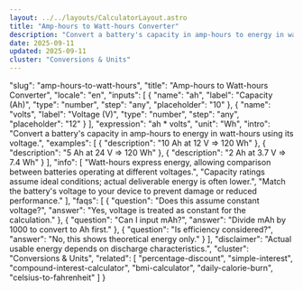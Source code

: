 ```yaml
---
layout: ../../layouts/CalculatorLayout.astro
title: "Amp-hours to Watt-hours Converter"
description: "Convert a battery's capacity in amp-hours to energy in watt-hours using its voltage."
date: 2025-09-11
updated: 2025-09-11
cluster: "Conversions & Units"
---
```


  "slug": "amp-hours-to-watt-hours",
  "title": "Amp-hours to Watt-hours Converter",
  "locale": "en",
  "inputs": [
    {
      "name": "ah",
      "label": "Capacity (Ah)",
      "type": "number",
      "step": "any",
      "placeholder": "10"
    },
    {
      "name": "volts",
      "label": "Voltage (V)",
      "type": "number",
      "step": "any",
      "placeholder": "12"
    }
  ],
  "expression": "ah * volts",
  "unit": "Wh",
  "intro": "Convert a battery's capacity in amp-hours to energy in watt-hours using its voltage.",
  "examples": [
    {
      "description": "10 Ah at 12 V ⇒ 120 Wh"
    },
    {
      "description": "5 Ah at 24 V ⇒ 120 Wh"
    },
    {
      "description": "2 Ah at 3.7 V ⇒ 7.4 Wh"
    }
  ],
  "info": [
    "Watt-hours express energy, allowing comparison between batteries operating at different voltages.",
    "Capacity ratings assume ideal conditions; actual deliverable energy is often lower.",
    "Match the battery's voltage to your device to prevent damage or reduced performance."
  ],
  "faqs": [
    {
      "question": "Does this assume constant voltage?",
      "answer": "Yes, voltage is treated as constant for the calculation."
    },
    {
      "question": "Can I input mAh?",
      "answer": "Divide mAh by 1000 to convert to Ah first."
    },
    {
      "question": "Is efficiency considered?",
      "answer": "No, this shows theoretical energy only."
    }
  ],
  "disclaimer": "Actual usable energy depends on discharge characteristics.",
  "cluster": "Conversions & Units",
  "related": [
    "percentage-discount",
    "simple-interest",
    "compound-interest-calculator",
    "bmi-calculator",
    "daily-calorie-burn",
    "celsius-to-fahrenheit"
  ]
}

<Calculator schema={schema} />
